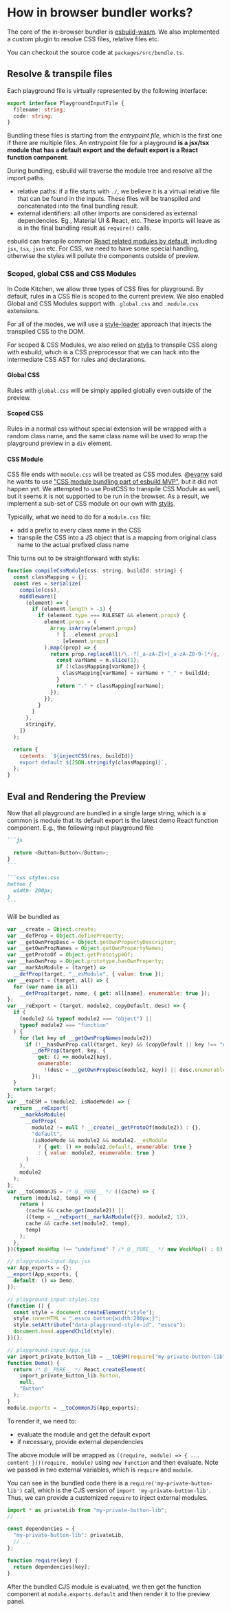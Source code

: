 # How in browser bundler works?

The core of the in-browser bundler is [esbuild-wasm](https://esbuild.github.io/api/#running-in-the-browser). We also implemented a custom plugin to resolve CSS files, relative files etc.

You can checkout the source code at `packages/src/bundle.ts`.

## Resolve & transpile files

Each playground file is virtually represented by the following interface:

```ts
export interface PlaygroundInputFile {
  filename: string;
  code: string;
}
```

Bundling these files is starting from the _entrypoint file_, which is the first one if there are multiple files. An entrypoint file for a playground **is a jsx/tsx module that has a default export and the default export is a React function component**.

During bundling, esbuild will traverse the module tree and resolve all the import paths.

- relative paths: if a file starts with `./`, we believe it is a virtual relative file that can be found in the inputs. These files will be transpiled and concatenated into the final bundling result.
- external identifiers: all other imports are considered as external dependencies. Eg., Material UI & React, etc. These imports will leave as is in the final bundling result as `require()` calls.

esbuild can transpile common [React related modules by default](https://esbuild.github.io/content-types/), including `jsx`, `tsx`, `json` etc. For CSS, we need to have some special handling, otherwise the styles will pollute the components outside of preview.

### Scoped, global CSS and CSS Modules

In Code Kitchen, we allow three types of CSS files for playground. By default, rules in a CSS file is scoped to the current preview. We also enabled Global and CSS Modules support with `.global.css` and `.module.css` extensions.

For all of the modes, we will use a [style-loader](https://webpack.js.org/loaders/style-loader/) approach that injects the transpiled CSS to the DOM.

For scoped & CSS Modules, we also relied on [stylis](https://github.com/thysultan/stylis.js) to transpile CSS along with esbuild, which is a CSS preprocessor that we can hack into the intermediate CSS AST for rules and declarations.

#### Global CSS

Rules with `global.css` will be simply applied globally even outside of the preview.

#### Scoped CSS

Rules in a normal css without special extension will be wrapped with a random class name, and the same class name will be used to wrap the playground preview in a `div` element.

#### CSS Module

CSS file ends with `module.css` will be treated as CSS modules. @[evanw](https://twitter.com/evanwallace) said he wants to use ["CSS module bundling part of esbuild MVP"](https://github.com/evanw/esbuild/issues/20), but it did not happen yet. We attempted to use PostCSS to transpile CSS Module as well, but it seems it is not supported to be run in the browser. As a result, we implement a sub-set of CSS module on our own with [stylis](https://github.com/thysultan/stylis.js).

Typically, what we need to do for a `module.css` file:

- add a prefix to every class name in the CSS
- transpile the CSS into a JS object that is a mapping from original class name to the actual prefixed class name

This turns out to be straightforward with stylis:

```js
function compileCssModule(css: string, buildId: string) {
  const classMapping = {};
  const res = serialize(
    compile(css),
    middleware([
      (element) => {
        if (element.length > -1) {
          if (element.type === RULESET && element.props) {
            element.props = (
              Array.isArray(element.props)
                ? [...element.props]
                : [element.props]
            ).map((prop) => {
              return prop.replaceAll(/\.-?[_a-zA-Z]+[_a-zA-Z0-9-]*/g, (m) => {
                const varName = m.slice(1);
                if (!classMapping[varName]) {
                  classMapping[varName] = varName + "_" + buildId;
                }
                return "." + classMapping[varName];
              });
            });
          }
        }
      },
      stringify,
    ])
  );

  return {
    contents: `${injectCSS(res, buildId)}
    export default ${JSON.stringify(classMapping)}`,
  };
}
```

## Eval and Rendering the Preview

Now that all playground are bundled in a single large string, which is a common js module that its default export is the latest demo React function component. E.g., the following input playground file

````md
```js

  return <Button>Button</Button>;
}
```

```css styles.css
button {
  width: 200px;
}
```
````

Will be bundled as

```js
var __create = Object.create;
var __defProp = Object.defineProperty;
var __getOwnPropDesc = Object.getOwnPropertyDescriptor;
var __getOwnPropNames = Object.getOwnPropertyNames;
var __getProtoOf = Object.getPrototypeOf;
var __hasOwnProp = Object.prototype.hasOwnProperty;
var __markAsModule = (target) =>
  __defProp(target, "__esModule", { value: true });
var __export = (target, all) => {
  for (var name in all)
    __defProp(target, name, { get: all[name], enumerable: true });
};
var __reExport = (target, module2, copyDefault, desc) => {
  if (
    (module2 && typeof module2 === "object") ||
    typeof module2 === "function"
  ) {
    for (let key of __getOwnPropNames(module2))
      if (!__hasOwnProp.call(target, key) && (copyDefault || key !== "default"))
        __defProp(target, key, {
          get: () => module2[key],
          enumerable:
            !(desc = __getOwnPropDesc(module2, key)) || desc.enumerable,
        });
  }
  return target;
};
var __toESM = (module2, isNodeMode) => {
  return __reExport(
    __markAsModule(
      __defProp(
        module2 != null ? __create(__getProtoOf(module2)) : {},
        "default",
        !isNodeMode && module2 && module2.__esModule
          ? { get: () => module2.default, enumerable: true }
          : { value: module2, enumerable: true }
      )
    ),
    module2
  );
};
var __toCommonJS = /* @__PURE__ */ ((cache) => {
  return (module2, temp) => {
    return (
      (cache && cache.get(module2)) ||
      ((temp = __reExport(__markAsModule({}), module2, 1)),
      cache && cache.set(module2, temp),
      temp)
    );
  };
})(typeof WeakMap !== "undefined" ? /* @__PURE__ */ new WeakMap() : 0);

// playground-input:App.jsx
var App_exports = {};
__export(App_exports, {
  default: () => Demo,
});

// playground-input:styles.css
(function () {
  const style = document.createElement("style");
  style.innerHTML = ".esscu button{width:200px;}";
  style.setAttribute("data-playground-style-id", "esscu");
  document.head.appendChild(style);
})();

// playground-input:App.jsx
var import_private_button_lib = __toESM(require("my-private-button-lib"));
function Demo() {
  return /* @__PURE__ */ React.createElement(
    import_private_button_lib.Button,
    null,
    "Button"
  );
}
module.exports = __toCommonJS(App_exports);
```

To render it, we need to:

- evaluate the module and get the default export
- if necessary, provide external dependencies

The above module will be wrapped as `((require, module) => { ... content }))(require, module)` using `new Function` and then evaluate. Note we passed in two external variables, which is `require` and `module`.

You can see in the bundled code there is a `require('my-private-button-lib')` call, which is the CJS version of `import 'my-private-button-lib'`. Thus, we can provide a customized `require` to inject external modules.

```js
import * as privateLib from "my-private-button-lib";
// ...

const dependencies = {
  "my-private-button-lib": privateLib,
  // ...
};

function require(key) {
  return dependencies[key];
}
```

After the bundled CJS module is evaluated, we then get the function component at `module.exports.default` and then render it to the preview panel.
